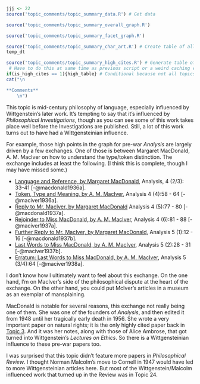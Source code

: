 ```r
jjj <- 22
source('topic_comments/topic_summary_data.R') # Get data
```

```r
source('topic_comments/topic_summary_overall_graph.R')
```

```r
source('topic_comments/topic_summary_facet_graph.R')
```

```r
source('topic_comments/topic_summary_char_art.R') # Create table of all articles in topic
temp_dt
```

```r
source('topic_comments/topic_summary_high_cites.R') # Generate table of highly cited articles. 
 # Have to do this at same time as previous script or a weird caching error occurs.
if(is_high_cites == 1){high_table} # Conditional because not all topics have high cites
cat("\n

**Comments**
	\n")
```

This topic is mid-century philosophy of language, especially influenced by Wittgenstein's later work. It's tempting to say that it's influenced by _Philosophical Investigations_, though as you can see some of this work takes place well before the Investigations are published. Still, a lot of this work turns out to have had a Wittgensteinian influence. 

For example, those high points in the graph for pre-war _Analysis_ are largely driven by a few exchanges. One of those is between Margaret MacDonald, A. M. MacIver on how to understand the type/token distinction. The exchange includes at least the following. (I think this is complete, though I may have missed some.)

- [Language and Reference, by Margaret MacDonald](https://academic-oup-com./analysis/article/4/2-3/33/175389), Analysis, 4 (2/3): 33–41 [-@macdonald1936a].
- [Token, Type and Meaning, by A. M. MacIver](https://philpapers.org/rec/MACTTA-2), Analysis 4 (4):58 - 64 [-@maciver1936a].
- [Reply to Mr. MacIver, by Margaret MacDonald](https://philpapers.org/rec/MACRTM-4) Analysis 4 (5):77 - 80 [-@macdonald1937a].
- [Rejoinder to Miss MacDonald, by A. M. MacIver](https://philpapers.org/rec/MACRTM-3), Analysis 4 (6):81 - 88 [-@maciver1937a].
- [Further Reply to Mr. MacIver, by Margaret MacDonald](https://philpapers.org/rec/MACFRT-2), Analysis 5 (1):12 - 16 [-@macdonald1937b].
- [Last Words to Miss MacDonald, by A. M. MacIver](https://philpapers.org/rec/MACLWT), Analysis 5 (2):28 - 31 [-@maciver1937b].
- [Erratum: Last Words to Miss MacDonald, by A. M. MacIver](https://philpapers.org/rec/MACELW),  Analysis 5 (3/4):64 [-@maciver1938a].

I don't know how I ultimately want to feel about this exchange. On the one hand, I'm on MacIver's side of the philosophical dispute at the heart of the exchange. On the other hand, you could put McIver's articles in a museum as an exemplar of mansplaining. 

MacDonald is notable for several reasons, this exchange not really being one of them. She was one of the founders of _Analysis_, and then edited it from 1948 until her tragically early death in 1956. She wrote a very important paper on natural rights; it is the only highly cited paper back in [Topic 3](#topic03). And it was her notes, along with those of Alice Ambrose, that got turned into Wittgenstein's _Lectures on Ethics_. So there is a Wittgensteinian influence to these pre-war papers too.

I was surprised that this topic didn't feature more papers in _Philosophical Review_. I thought Norman Malcolm's move to Cornell in 1947 would have led to more Wittgensteinian articles here. But most of the Wittgenstein/Malcolm influenced work that turned up in the Review was in Topic 24.